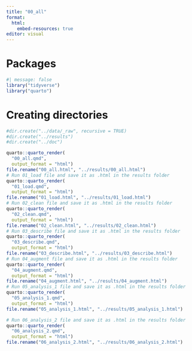 ```yaml
---
title: "00_all"
format:
  html:
    embed-resources: true
editor: visual
---
```


# Packages

```r
#| message: false
library("tidyverse")
library("quarto")
```

# Creating directories

```r
#dir.create("../data/_raw", recursive = TRUE)
#dir.create("../results")
#dir.create("../doc")
```

```r
quarto::quarto_render(
  "00_all.qmd", 
  output_format = "html")
file.rename("00_all.html", "../results/00_all.html")
# Run 01_load file and save it as .html in the results folder
quarto::quarto_render(
  "01_load.qmd", 
  output_format = "html")
file.rename("01_load.html", "../results/01_load.html")
# Run 02_clean file and save it as .html in the results folder
quarto::quarto_render(
  "02_clean.qmd", 
  output_format = "html")
file.rename("02_clean.html", "../results/02_clean.html")
# Run 03_describe file and save it as .html in the results folder
quarto::quarto_render(
  "03_describe.qmd", 
  output_format = "html")
file.rename("03_describe.html", "../results/03_describe.html")
# Run 04_augment file and save it as .html in the results folder
quarto::quarto_render(
  "04_augment.qmd", 
  output_format = "html")
file.rename("04_augment.html", "../results/04_augment.html")
# Run 05_analysis_1 file and save it as .html in the results folder
quarto::quarto_render(
  "05_analysis_1.qmd", 
  output_format = "html")
file.rename("05_analysis_1.html", "../results/05_analysis_1.html")

# Run 06_analysis_2 file and save it as .html in the results folder
quarto::quarto_render(
  "06_analysis_2.qmd", 
  output_format = "html")
file.rename("06_analysis_2.html", "../results/06_analysis_2.html")
```
